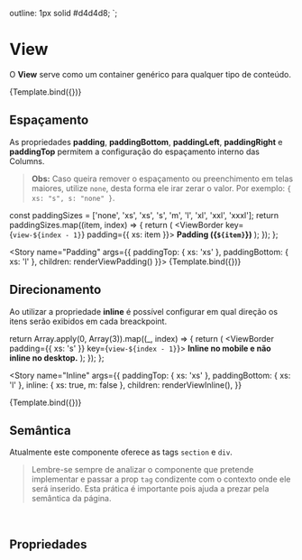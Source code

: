 
<Meta title="Design System/Atoms/View" component={View} />


  outline: 1px solid #d4d4d8;
`;

# View

O **View** serve como um container genérico para qualquer tipo de conteúdo.

<Canvas>
  <Story name="Default" args={{ inline: { xs: true }, tag: 'div', children: 'Exemplo de componente View' }}>
    {Template.bind({})}
  </Story>
</Canvas>

## Espaçamento

As propriedades **padding**, **paddingBottom**, **paddingLeft**, **paddingRight** e **paddingTop** permitem a configuração do espaçamento interno das Columns.

> **Obs:** Caso queira remover o espaçamento ou preenchimento em telas maiores, utilize `none`, desta forma ele irar zerar o valor. Por exemplo: `{ xs: "s", s: "none" }`.

  const paddingSizes = ['none', 'xs', 'xs', 's', 'm', 'l', 'xl', 'xxl', 'xxxl'];
  return paddingSizes.map((item, index) => {
    return (
      <ViewBorder key={`view-${index - 1}`} padding={{ xs: item }}>
        <b>Padding ({`${item}`})</b>
      </ViewBorder>
    );
  });
};

<Story name="Padding" args={{ paddingTop: { xs: 'xs' }, paddingBottom: { xs: 'l' }, children: renderViewPadding() }}>
  {Template.bind({})}
</Story>

## Direcionamento

Ao utilizar a propriedade **inline** é possível configurar em qual direção os itens serão exibidos em cada breackpoint.

  return Array.apply(0, Array(3)).map((_, index) => {
    return (
      <ViewBorder padding={{ xs: 's' }} key={`view-${index - 1}`}>
        <b>Inline no mobile e não inline no desktop.</b>
      </ViewBorder>
    );
  });
};

<Story
  name="Inline"
  args={{
    paddingTop: { xs: 'xs' },
    paddingBottom: { xs: 'l' },
    inline: { xs: true, m: false },
    children: renderViewInline(),
  }}
>
  {Template.bind({})}
</Story>

## Semântica

Atualmente este componente oferece as tags `section` e `div`.

> Lembre-se sempre de analizar o componente que pretende implementar e passar a prop `tag` condizente com o contexto onde ele será inserido. Esta prática é importante pois ajuda a prezar pela semântica da página.

<br />

## Propriedades

<ArgsTable story="Default" />
